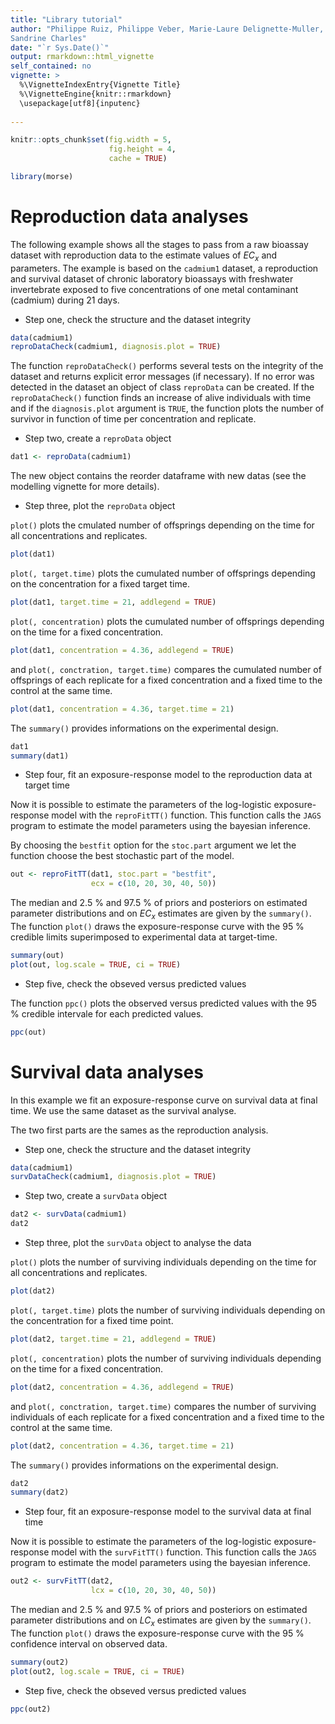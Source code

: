 ```yaml
---
title: "Library tutorial"
author: "Philippe Ruiz, Philippe Veber, Marie-Laure Delignette-Muller,
Sandrine Charles"
date: "`r Sys.Date()`"
output: rmarkdown::html_vignette
self_contained: no
vignette: >
  %\VignetteIndexEntry{Vignette Title}
  %\VignetteEngine{knitr::rmarkdown}
  \usepackage[utf8]{inputenc}
  
---
```


```r

knitr::opts_chunk$set(fig.width = 5, 
                      fig.height = 4, 
                      cache = TRUE)

```


```r
library(morse)
```

# Reproduction data analyses
  
The following example shows all the stages to pass from a raw bioassay dataset with reproduction data to the estimate values of $EC_x$ and parameters.
The example is based on the `cadmium1` dataset, a reproduction and survival dataset of chronic laboratory bioassays with \emph{Daphnia magna} freshwater invertebrate exposed to five concentrations of one metal contaminant (cadmium) during 21 days.
  
* Step one, check the structure and the dataset integrity
  
```r
data(cadmium1)
reproDataCheck(cadmium1, diagnosis.plot = TRUE)
```

The function `reproDataCheck()` performs several tests on the integrity of the
dataset and returns explicit error messages (if necessary). If no error was
detected in the dataset an object of class `reproData` can be created.
If the `reproDataCheck()` function finds an increase of alive individuals with time and if the `diagnosis.plot` argument is `TRUE`, the function plots the number of survivor in function of time per concentration and replicate.
  
* Step two, create a `reproData` object
  
```r
dat1 <- reproData(cadmium1)
```

The new object contains the reorder dataframe with new datas (see the modelling vignette for more details).
    
* Step three, plot the `reproData` object
  
`plot()` plots the cmulated number of offsprings depending on the time for all concentrations and replicates.

```r
plot(dat1)
```

`plot(, target.time)` plots the cumulated number of offsprings depending on the concentration for a fixed target time.
  
```r
plot(dat1, target.time = 21, addlegend = TRUE)
```

`plot(, concentration)` plots the cumulated number of offsprings depending on the time for a fixed concentration.

```r
plot(dat1, concentration = 4.36, addlegend = TRUE)
```

and `plot(, conctration, target.time)` compares the cumulated number of offsprings of each replicate for a fixed concentration and a fixed time to the control at the same time.

```r
plot(dat1, concentration = 4.36, target.time = 21)
```

The `summary()` provides informations on the experimental design.

```r
dat1
summary(dat1)
```

* Step four, fit an exposure-response model to the reproduction data at target time

Now it is possible to estimate the parameters of the log-logistic exposure-response model with the `reproFitTT()` function.
This function calls the `JAGS` program to estimate the model parameters using the bayesian inference.

By choosing the `bestfit` option for the `stoc.part` argument we let the function
choose the best stochastic part of the model.

```r
out <- reproFitTT(dat1, stoc.part = "bestfit",
                  ecx = c(10, 20, 30, 40, 50))
```

The median and 2.5 \% and 97.5 \% of priors and posteriors on estimated parameter distributions and on $EC_{x}$ estimates are given by the `summary()`. The function `plot()` draws the exposure-response curve with the 95 \% credible limits superimposed to experimental data at target-time.

```r
summary(out)
plot(out, log.scale = TRUE, ci = TRUE)
```

* Step five, check the obseved versus predicted values
  
The function `ppc()` plots the observed versus predicted values with the 95 \% 
credible intervale for each predicted values.

```r
ppc(out)
```

# Survival data analyses

In this example we fit an exposure-response curve on survival data at final
time. We use the same dataset as the survival analyse.

The two first parts are the sames as the reproduction analysis.

* Step one, check the structure and the dataset integrity
   
```r
data(cadmium1)
survDataCheck(cadmium1, diagnosis.plot = TRUE)
```

* Step two, create a `survData` object
  
```r
dat2 <- survData(cadmium1)
dat2
```

* Step three, plot the `survData` object to analyse the data
  
`plot()` plots the number of surviving individuals depending on the time for all
concentrations and replicates.

```r
plot(dat2)
```

`plot(, target.time)` plots the number of surviving individuals depending on the
concentration for a fixed time point.
  
```r
plot(dat2, target.time = 21, addlegend = TRUE)
```

`plot(, concentration)` plots the number of surviving individuals depending on the time for a fixed concentration.

```r
plot(dat2, concentration = 4.36, addlegend = TRUE)
```

and `plot(, conctration, target.time)` compares the number of surviving individuals of each replicate for a fixed concentration and a fixed time to the control at the same time.

```r
plot(dat2, concentration = 4.36, target.time = 21)
```

The `summary()` provides informations on the experimental design.

```r
dat2
summary(dat2)
```


* Step four, fit an exposure-response model to the survival data at final time

Now it is possible to estimate the parameters of the log-logistic exposure-response model with the `survFitTT()` function.
This function calls the `JAGS` program to estimate the model parameters using the bayesian inference.

```r
out2 <- survFitTT(dat2,
                  lcx = c(10, 20, 30, 40, 50))
```

The median and 2.5 \% and 97.5 \% of priors and posteriors on estimated parameter distributions and on $LC_{x}$ estimates are given by the `summary()`. The function `plot()` draws the exposure-response curve with the 95 \% confidence interval on observed data.

```r
summary(out2)
plot(out2, log.scale = TRUE, ci = TRUE)
```
  
* Step five, check the obseved versus predicted values
  
```r
ppc(out2)
```

